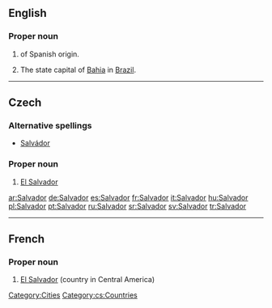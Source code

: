 {{see|salvador}}
==English==

===Proper noun===
{{en-proper-noun}}

# {{given name|male||}} of Spanish origin.
# The state capital of [[Bahia]] in [[Brazil]].

[[Category:Cities]]

----
==Czech==

===Alternative spellings===
* [[Salvádor]]

===Proper noun===
{{cs-proper noun|g=m}}

# [[El Salvador]]

[[Category:cs:Countries]]

[[ar:Salvador]]
[[de:Salvador]]
[[es:Salvador]]
[[fr:Salvador]]
[[it:Salvador]]
[[hu:Salvador]]
[[pl:Salvador]]
[[pt:Salvador]]
[[ru:Salvador]]
[[sr:Salvador]]
[[sv:Salvador]]
[[tr:Salvador]]

----
{{rfc-auto|sort languages}}
==French==
{{wikipedia|lang=fr}}

===Proper noun===
{{infl|fr|proper noun}}

# [[El Salvador]] (country in Central America)

{{tbot entry|French|El Salvador|2008|April|fr}}